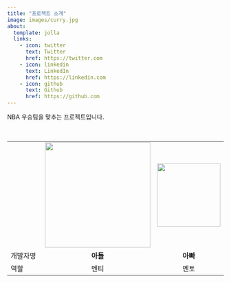 ```yaml
---
title: "프로젝트 소개"
image: images/curry.jpg
about:
  template: jolla
  links:
    - icon: twitter
      text: Twitter
      href: https://twitter.com
    - icon: linkedin
      text: LinkedIn
      href: https://linkedin.com
    - icon: github
      text: Github
      href: https://github.com
---
```


NBA 우승팀을 맞추는 프로젝트입니다.

</br>

|          |                                  |                                   |
|--------------------------|:---------------------:|:---------------------:|
|          | ![](images/son.jpg){width="245"} | ![](images/papa.jpg){width="147"} |
| 개발자명 |             **아들**             |             **아빠**              |
| 역할     |               멘티               |               멘토                |
